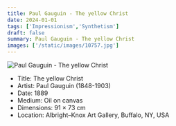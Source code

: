 ```yaml
---
title: Paul Gauguin - The yellow Christ
date: 2024-01-01
tags: ['Impressionism','Synthetism']
draft: false
summary: Paul Gauguin - The yellow Christ
images: ['/static/images/10757.jpg']
---
```


![Paul Gauguin - The yellow Christ](/static/images/10757.jpg)

* Title: The yellow Christ
* Artist: Paul Gauguin (1848-1903)
* Date: 1889
* Medium: Oil on canvas
* Dimensions: 91 × 73 cm
* Location: Albright–Knox Art Gallery, Buffalo, NY, USA


